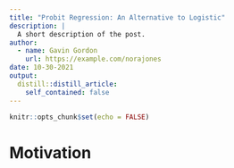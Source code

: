 ```yaml
---
title: "Probit Regression: An Alternative to Logistic"
description: |
  A short description of the post.
author:
  - name: Gavin Gordon
    url: https://example.com/norajones
date: 10-30-2021
output:
  distill::distill_article:
    self_contained: false
---
```


```r
knitr::opts_chunk$set(echo = FALSE)
```

# Motivation
